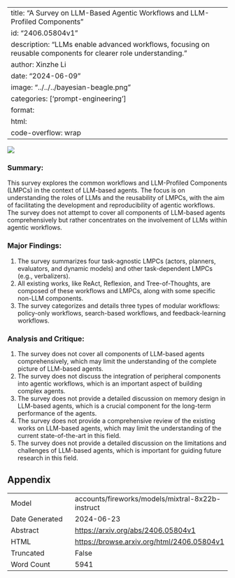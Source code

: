 
---
title: "A Survey on LLM-Based Agentic Workflows and LLM-Profiled Components"
id: "2406.05804v1"
description: "LLMs enable advanced workflows, focusing on reusable components for clearer role understanding."
author: Xinzhe Li
date: "2024-06-09"
image: "../../../bayesian-beagle.png"
categories: ['prompt-engineering']
format:
  html:
    code-overflow: wrap
---

![](../../../bayesian-beagle.png)

### Summary:

This survey explores the common workflows and LLM-Profiled Components (LMPCs) in the context of LLM-based agents. The focus is on understanding the roles of LLMs and the reusability of LMPCs, with the aim of facilitating the development and reproducibility of agentic workflows. The survey does not attempt to cover all components of LLM-based agents comprehensively but rather concentrates on the involvement of LLMs within agentic workflows.

### Major Findings:

1. The survey summarizes four task-agnostic LMPCs (actors, planners, evaluators, and dynamic models) and other task-dependent LMPCs (e.g., verbalizers).
2. All existing works, like ReAct, Reflexion, and Tree-of-Thoughts, are composed of these workflows and LMPCs, along with some specific non-LLM components.
3. The survey categorizes and details three types of modular workflows: policy-only workflows, search-based workflows, and feedback-learning workflows.

### Analysis and Critique:

1. The survey does not cover all components of LLM-based agents comprehensively, which may limit the understanding of the complete picture of LLM-based agents.
2. The survey does not discuss the integration of peripheral components into agentic workflows, which is an important aspect of building complex agents.
3. The survey does not provide a detailed discussion on memory design in LLM-based agents, which is a crucial component for the long-term performance of the agents.
4. The survey does not provide a comprehensive review of the existing works on LLM-based agents, which may limit the understanding of the current state-of-the-art in this field.
5. The survey does not provide a detailed discussion on the limitations and challenges of LLM-based agents, which is important for guiding future research in this field.

## Appendix

|          |          |
|----------|----------|
| Model     | accounts/fireworks/models/mixtral-8x22b-instruct       |
| Date Generated     | 2024-06-23       |
| Abstract | [https://arxiv.org/abs/2406.05804v1](https://arxiv.org/abs/2406.05804v1)        |
| HTML     | [https://browse.arxiv.org/html/2406.05804v1](https://browse.arxiv.org/html/2406.05804v1)       |
| Truncated       | False       |
| Word Count       | 5941       |